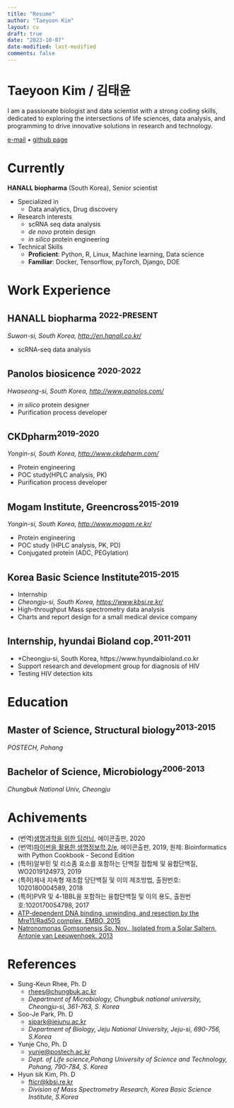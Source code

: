 ```yaml
---
title: "Resume"
author: "Taeyoon Kim"
layout: cv
draft: true
date: "2023-10-07"
date-modified: last-modified
comments: false
---
```


# Taeyoon Kim / 김태윤

I am a passionate biologist and data scientist with a strong coding skills, dedicated to exploring the intersections of life sciences, data analysis, and programming to drive innovative solutions in research and technology.

<div id="webaddress">
<a href="mailto: deepthought@postech.ac.kr">e-mail</a> &#8226; <a href="https://github.com/partrita">github page</a>
</div>

# Currently

**HANALL biopharma** (South Korea), Senior scientist

- Specialized in
  - Data analytics, Drug discovery
- Research interests
  - scRNA seq data analysis
  - *de novo* protein design
  - *in silico* protein engineering
- Technical Skills
  - **Proficient**: Python, R, Linux, Machine learning, Data science
  - **Familiar**: Docker, Tensorflow, pyTorch, Django, DOE

# Work Experience

## HANALL biopharma <sup>2022-PRESENT</sup>
*Suwon-si, South Korea, <http://en.hanall.co.kr/>*

- scRNA-seq data analysis

## Panolos biosicence <sup>2020-2022</sup>

*Hwaseong-si, South Korea, <http://www.panolos.com/>*

- *in silico* protein designer
- Purification process developer

## CKDpharm<sup>2019-2020</sup>

*Yongin-si, South Korea, <http://www.ckdpharm.com/>*

- Protein engineering
- POC study(HPLC analysis, PK)
- Purification process developer

## Mogam Institute, Greencross<sup>2015-2019</sup>

*Yongin-si, South Korea, <http://www.mogam.re.kr/>*

- Protein engineering
- POC study (HPLC analysis, PK, PD)
- Conjugated protein (ADC, PEGylation)


## Korea Basic Science Institute<sup>2015-2015</sup>

- Internship
- *Cheongju-si, South Korea, <https://www.kbsi.re.kr/>*
- High-throughput Mass spectrometry data analysis
- Charts and report design for a small medical device company

## Internship, hyundai Bioland cop.<sup>2011-2011</sup>

- *Cheongju-si, South Korea, https://www.hyundaibioland.co.kr
- Support research and development group for diagnosis of HIV
- Testing HIV detection kits

# Education

## Master of Science, Structural biology<sup>2013-2015 </sup>
*POSTECH, Pohang*

## Bachelor of Science, Microbiology<sup>2006-2013</sup>
*Chungbuk National Univ, Cheongju*


# Achivements

- (번역)[생명과학을 위한 딥러닝](https://www.aladin.co.kr/shop/wproduct.aspx?ItemId=248232394), 에이콘출판, 2020
- (번역)[파이썬을 활용한 생명정보학 2/e](https://www.aladin.co.kr/shop/wproduct.aspx?ItemId=221792167), 에이콘출판, 2019, 원제: Bioinformatics with Python Cookbook - Second Edition
- (특허)알부민 및 리소좀 효소를 포함하는 단백질 접합체 및 융합단백질, WO2019124973, 2019
- (특허)체내 지속형 재조합 당단백질 및 이의 제조방법, 출원번호:  1020180004589, 2018
- (특허)PVR 및 4-1BBL을 포함하는 융합단백질 및 이의 용도, 출원번호:1020170054798, 2017
- [ATP‐dependent DNA binding, unwinding, and resection by the Mre11/Rad50 complex, EMBO, 2015](https://www.ncbi.nlm.nih.gov/pubmed/26717941)
- [Natronomonas Gomsonensis Sp. Nov., Isolated from a Solar Saltern, Antonie van Leeuwenhoek, 2013](https://www.ncbi.nlm.nih.gov/pubmed/23851717)


# References

* Sung-Keun Rhee, Ph. D
    * <rhees@chungbuk.ac.kr>
    * *Department of Microbiology, Chungbuk national university, Cheongju-si, 361-763, S. Korea*

* Soo-Je Park, Ph. D
    * <sjpark@jejunu.ac.kr>
    * *Department of Biology, Jeju National University, Jeju-si, 690-756, S.Korea*

* Yunje Cho, Ph. D
    * <yunje@postech.ac.kr>
    * *Dept. of Life science,Pohang University of Science and Technology, Pohang, 790-784, S. Korea*

* Hyun sik Kim, Ph. D
    * <fticr@kbsi.re.kr>
    * *Division of Mass Spectrometry Research, Korea Basic Science Institute, S.Korea*
